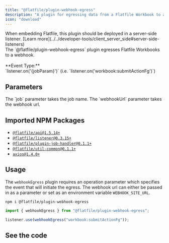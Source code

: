 ```yaml
---
title: "@flatfile/plugin-webhook-egress"
description: "A plugin for egressing data from a Flatfile Workbook to a webhook."
icon: "download"
---
```


<Warning>
  When embedding Flatfile, this plugin should be deployed in a server-side
  listener. [Learn
  more](../../developer-tools/client_server_side#server-side-listeners)
</Warning>

<CardGroup cols={1}>
  <Card title="@flatfile/plugin-webhook-egress" icon="download">
    <br />
    The `@flatfile/plugin-webhook-egress` plugin egresses Flatfile Workbooks to a
    webhook.
    <br />
    <br />
    **Event Type:**
    <br />
    `listener.on('{jobParam}')` (i.e. `listener.on('workbook:submitActionFg')`)
  </Card>
</CardGroup>

## Parameters

<ParamField path="job" type="string" required>
  The `job` parameter takes the job name.
</ParamField>

<ParamField path="webhookUrl" type="string">
  The `webhookUrl` parameter takes the webhook url.
</ParamField>

## Imported NPM Packages

- [`@flatfile/api@1.5.14+`](https://www.npmjs.com/package/@flatfile/api)
- [`@flatfile/listener@0.3.15+`](https://www.npmjs.com/package/@flatfile/listener)
- [`@flatfile/plugin-job-handler@0.1.1+`](https://www.npmjs.com/package/@flatfile/plugin-job-handler)
- [`@flatfile/util-common@0.1.1+`](https://www.npmjs.com/package/@flatfile/util-common)
- [`axios@1.4.0+`](https://www.npmjs.com/package/axios)

## Usage

The `webhookEgress` plugin requires an operation parameter which specifies the event that will
initiate the egress. The webhook url can either be passed in as a parameter or set as an environment
variable `WEBHOOK_SITE_URL`.

```SSH install
npm i @flatfile/plugin-webhook-egress
```

```ts import
import { webhookEgress } from "@flatfile/plugin-webhook-egress";
```

```ts listener.js
listener.use(webhookEgress("workbook:submitActionFg"));
```

## See the code

<CardGroup cols={2}>
  <Card
    title="@flatfile/plugin-webhook-egress"
    href="https://github.com/FlatFilers/flatfile-plugins/tree/main/plugins/webhook-egress"
    icon="github"
  ></Card>
</CardGroup>
